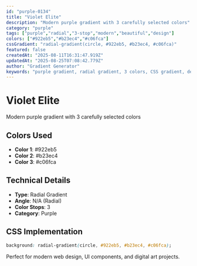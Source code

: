 ```yaml
---
id: "purple-0134"
title: "Violet Elite"
description: "Modern purple gradient with 3 carefully selected colors"
category: "purple"
tags: ["purple","radial","3-stop","modern","beautiful","design"]
colors: ["#922eb5","#b23ec4","#c06fca"]
cssGradient: "radial-gradient(circle, #922eb5, #b23ec4, #c06fca)"
featured: false
createdAt: "2025-08-11T16:31:47.919Z"
updatedAt: "2025-08-25T07:08:42.779Z"
author: "Gradient Generator"
keywords: "purple gradient, radial gradient, 3 colors, CSS gradient, design, #922eb5, #b23ec4, #c06fca"
---
```


# Violet Elite

Modern purple gradient with 3 carefully selected colors

## Colors Used
- **Color 1**: #922eb5
- **Color 2**: #b23ec4
- **Color 3**: #c06fca

## Technical Details
- **Type**: Radial Gradient
- **Angle**: N/A (Radial)
- **Color Stops**: 3
- **Category**: Purple

## CSS Implementation
```css
background: radial-gradient(circle, #922eb5, #b23ec4, #c06fca);
```

Perfect for modern web design, UI components, and digital art projects.

